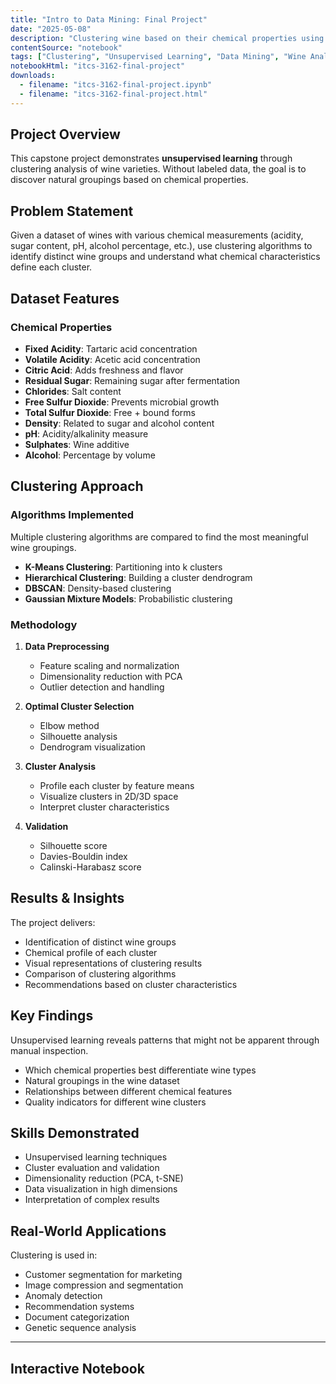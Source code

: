 ```yaml
---
title: "Intro to Data Mining: Final Project"
date: "2025-05-08"
description: "Clustering wine based on their chemical properties using unsupervised learning techniques and comprehensive cluster analysis."
contentSource: "notebook"
tags: ["Clustering", "Unsupervised Learning", "Data Mining", "Wine Analysis", "Final Project"]
notebookHtml: "itcs-3162-final-project"
downloads:
  - filename: "itcs-3162-final-project.ipynb"
  - filename: "itcs-3162-final-project.html"
---
```


## Project Overview

This capstone project demonstrates **unsupervised learning** through clustering analysis of wine varieties. Without labeled data, the goal is to discover natural groupings based on chemical properties.

## Problem Statement

Given a dataset of wines with various chemical measurements (acidity, sugar content, pH, alcohol percentage, etc.), use clustering algorithms to identify distinct wine groups and understand what chemical characteristics define each cluster.

## Dataset Features

### Chemical Properties
- **Fixed Acidity**: Tartaric acid concentration
- **Volatile Acidity**: Acetic acid concentration
- **Citric Acid**: Adds freshness and flavor
- **Residual Sugar**: Remaining sugar after fermentation
- **Chlorides**: Salt content
- **Free Sulfur Dioxide**: Prevents microbial growth
- **Total Sulfur Dioxide**: Free + bound forms
- **Density**: Related to sugar and alcohol content
- **pH**: Acidity/alkalinity measure
- **Sulphates**: Wine additive
- **Alcohol**: Percentage by volume

## Clustering Approach

### Algorithms Implemented

<Callout type="success">
Multiple clustering algorithms are compared to find the most meaningful wine groupings.
</Callout>

- **K-Means Clustering**: Partitioning into k clusters
- **Hierarchical Clustering**: Building a cluster dendrogram
- **DBSCAN**: Density-based clustering
- **Gaussian Mixture Models**: Probabilistic clustering

### Methodology

1. **Data Preprocessing**
   - Feature scaling and normalization
   - Dimensionality reduction with PCA
   - Outlier detection and handling

2. **Optimal Cluster Selection**
   - Elbow method
   - Silhouette analysis
   - Dendrogram visualization

3. **Cluster Analysis**
   - Profile each cluster by feature means
   - Visualize clusters in 2D/3D space
   - Interpret cluster characteristics

4. **Validation**
   - Silhouette score
   - Davies-Bouldin index
   - Calinski-Harabasz score

## Results & Insights

The project delivers:
- Identification of distinct wine groups
- Chemical profile of each cluster
- Visual representations of clustering results
- Comparison of clustering algorithms
- Recommendations based on cluster characteristics

## Key Findings

<Callout type="info">
Unsupervised learning reveals patterns that might not be apparent through manual inspection.
</Callout>

- Which chemical properties best differentiate wine types
- Natural groupings in the wine dataset
- Relationships between different chemical features
- Quality indicators for different wine clusters

## Skills Demonstrated

- Unsupervised learning techniques
- Cluster evaluation and validation
- Dimensionality reduction (PCA, t-SNE)
- Data visualization in high dimensions
- Interpretation of complex results

## Real-World Applications

Clustering is used in:
- Customer segmentation for marketing
- Image compression and segmentation
- Anomaly detection
- Recommendation systems
- Document categorization
- Genetic sequence analysis

---

## Interactive Notebook

<NotebookEmbed notebookHtml="itcs-3162-final-project" title="View Complete Final Project Notebook" />
